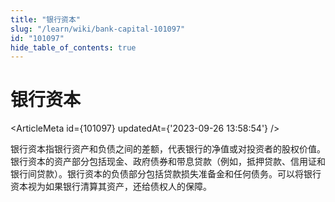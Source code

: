 ```yaml
---
title: "银行资本"
slug: "/learn/wiki/bank-capital-101097"
id: "101097"
hide_table_of_contents: true
---
```



# 银行资本

<ArticleMeta id={101097} updatedAt={'2023-09-26 13:58:54'} />
<div className='border-solid border-b border-t-0 my-4 border-[var(--ifm-color-gray-300)]' />

银行资本指银行资产和负债之间的差额，代表银行的净值或对投资者的股权价值。银行资本的资产部分包括现金、政府债券和带息贷款（例如，抵押贷款、信用证和银行间贷款）。银行资本的负债部分包括贷款损失准备金和任何债务。可以将银行资本视为如果银行清算其资产，还给债权人的保障。
